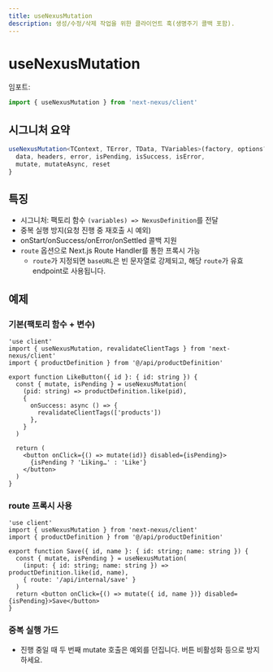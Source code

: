 ```yaml
---
title: useNexusMutation
description: 생성/수정/삭제 작업을 위한 클라이언트 훅(생명주기 콜백 포함).
---
```


# useNexusMutation

임포트:
```ts path=null start=null
import { useNexusMutation } from 'next-nexus/client'
```

## 시그니처 요약
```ts path=null start=null
useNexusMutation<TContext, TError, TData, TVariables>(factory, options?) => {
  data, headers, error, isPending, isSuccess, isError,
  mutate, mutateAsync, reset
}
```

## 특징
- 시그니처: 팩토리 함수 `(variables) => NexusDefinition`를 전달
- 중복 실행 방지(요청 진행 중 재호출 시 예외)
- onStart/onSuccess/onError/onSettled 콜백 지원
- `route` 옵션으로 Next.js Route Handler를 통한 프록시 가능
  - `route`가 지정되면 `baseURL`은 빈 문자열로 강제되고, 해당 `route`가 유효 endpoint로 사용됩니다.

## 예제

### 기본(팩토리 함수 + 변수)
```tsx path=null start=null
'use client'
import { useNexusMutation, revalidateClientTags } from 'next-nexus/client'
import { productDefinition } from '@/api/productDefinition'

export function LikeButton({ id }: { id: string }) {
  const { mutate, isPending } = useNexusMutation(
    (pid: string) => productDefinition.like(pid),
    {
      onSuccess: async () => {
        revalidateClientTags(['products'])
      },
    }
  )

  return (
    <button onClick={() => mutate(id)} disabled={isPending}>
      {isPending ? 'Liking…' : 'Like'}
    </button>
  )
}
```

### route 프록시 사용
```tsx path=null start=null
'use client'
import { useNexusMutation } from 'next-nexus/client'
import { productDefinition } from '@/api/productDefinition'

export function Save({ id, name }: { id: string; name: string }) {
  const { mutate, isPending } = useNexusMutation(
    (input: { id: string; name: string }) => productDefinition.like(id, name),
    { route: '/api/internal/save' }
  )
  return <button onClick={() => mutate({ id, name })} disabled={isPending}>Save</button>
}
```

### 중복 실행 가드
- 진행 중일 때 두 번째 mutate 호출은 예외를 던집니다. 버튼 비활성화 등으로 방지하세요.
